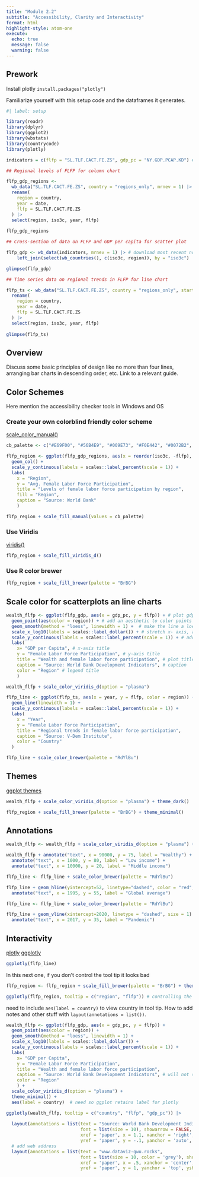 ```yaml
---
title: "Module 2.2"
subtitle: "Accessibility, Clarity and Interactivity"
format: html
highlight-style: atom-one
execute:
  echo: true
  message: false
  warning: false
---
```


## Prework

Install plotly `install.packages("plotly")`

Familiarize yourself with this setup code and the dataframes it generates. 

```r
#| label: setup

library(readr)
library(dplyr)
library(ggplot2)
library(wbstats)
library(countrycode)
library(plotly)

indicators = c(flfp = "SL.TLF.CACT.FE.ZS", gdp_pc = "NY.GDP.PCAP.KD") # define indicators

## Regional levels of FLFP for column chart 

flfp_gdp_regions <- 
  wb_data("SL.TLF.CACT.FE.ZS", country = "regions_only", mrnev = 1) |> 
  rename(
    region = country,
    year = date,
    flfp = SL.TLF.CACT.FE.ZS
  ) |> 
  select(region, iso3c, year, flfp)
  
flfp_gdp_regions

## Cross-section of data on FLFP and GDP per capita for scatter plot

flfp_gdp <- wb_data(indicators, mrnev = 1) |> # download most recent non-missing value of indicators
    left_join(select(wb_countries(), c(iso3c, region)), by = "iso3c")  # add regions from countrycode()

glimpse(flfp_gdp)

## Time series data on regional trends in FLFP for line chart

flfp_ts <- wb_data("SL.TLF.CACT.FE.ZS", country = "regions_only", start_date = 1990, end_date = 2022) |> 
  rename(
    region = country,
    year = date,
    flfp = SL.TLF.CACT.FE.ZS
  ) |> 
  select(region, iso3c, year, flfp)
  
glimpse(flfp_ts)
```


## Overview

Discuss some basic principles of design like no more than four lines, arranging bar charts in descending order, etc. Link to a relevant guide. 


## Color Schemes

Here mention the accessibility checker tools in Windows and OS


### Create your own colorblind friendly color scheme

[](http://www.cookbook-r.com/Graphs/Colors_(ggplot2)/)
[scale_color_manual()](https://ggplot2.tidyverse.org/reference/scale_manual.html)


```r
cb_palette <- c("#E69F00", "#56B4E9", "#009E73", "#F0E442", "#0072B2", "#D55E00", "#CC79A7")

flfp_region <- ggplot(flfp_gdp_regions, aes(x = reorder(iso3c, -flfp), y = flfp, fill = region)) +
  geom_col() + 
  scale_y_continuous(labels = scales::label_percent(scale = 1)) +
  labs(
    x = "Region", 
    y = "Avg. Female Labor Force Participation", 
    title = "Levels of female labor force participation by region", 
    fill = "Region",
    caption = "Source: World Bank"
    ) 

flfp_region + scale_fill_manual(values = cb_palette)
```


### Use Viridis

[viridis()](https://cran.r-project.org/web/packages/viridis/vignettes/intro-to-viridis.html)


```r
flfp_region + scale_fill_viridis_d()
```


### Use R color brewer

[](https://ggplot2.tidyverse.org/reference/scale_brewer.html)
[](https://colorbrewer2.org/)


```r
flfp_region + scale_fill_brewer(palette = "BrBG")
```


## Scale color for scatterplots an line charts

```r
  
wealth_flfp <- ggplot(flfp_gdp, aes(x = gdp_pc, y = flfp)) + # plot gdp_pc vs flfp, store in wealth_flfp 
  geom_point(aes(color = region)) + # add an aesthetic to color points by region
  geom_smooth(method = "loess", linewidth = 1) +  # make the line a loess curve
  scale_x_log10(labels = scales::label_dollar()) + # stretch x- axis, add '$' format
  scale_y_continuous(labels = scales::label_percent(scale = 1)) + # add % label to y-axis
  labs(
    x= "GDP per Capita", # x-axis title
    y = "Female Labor Force Participation", # y-axis title
    title = "Wealth and female labor force participation", # plot title
    caption = "Source: World Bank Development Indicators", # caption
    color = "Region" # legend title
    )

wealth_flfp + scale_color_viridis_d(option = "plasma")
```



```r
flfp_line <- ggplot(flfp_ts, aes(x = year, y = flfp, color = region)) +
  geom_line(linewidth = 1) + 
  scale_y_continuous(labels = scales::label_percent(scale = 1)) +
  labs(
    x = "Year", 
    y = "Female Labor Force Participation", 
    title = "Regional trends in female labor force participation", 
    caption = "Source: V-Dem Institute", 
    color = "Country"
  )

flfp_line + scale_color_brewer(palette = "RdYlBu")
```

## Themes

[ggplot themes](https://ggplot2.tidyverse.org/reference/ggtheme.html)


```r
wealth_flfp + scale_color_viridis_d(option = "plasma") + theme_dark()
```

```r
flfp_region + scale_fill_brewer(palette = "BrBG") + theme_minimal()
```

## Annotations

```r
wealth_flfp <- wealth_flfp + scale_color_viridis_d(option = "plasma") + theme_minimal()

wealth_flfp + annotate("text", x = 90000, y = 75, label = "Wealthy") + 
  annotate("text", x = 1000, y = 80, label = "Low income") +
  annotate("text", x = 10000, y = 20, label = "Middle income")
```


```r
flfp_line <- flfp_line + scale_color_brewer(palette = "RdYlBu") 

flfp_line + geom_hline(yintercept=52, linetype="dashed", color = "red", size = 1) +
  annotate("text", x = 1995, y = 55, label = "Global average")
```


```r
flfp_line <- flfp_line + scale_color_brewer(palette = "RdYlBu") 

flfp_line + geom_vline(xintercept=2020, linetype = "dashed", size = 1) +
  annotate("text", x = 2017, y = 35, label = "Pandemic")
```


## Interactivity


[plotly](https://plotly.com/r/)
[ggplotly](https://plotly.com/ggplot2/)

```r
ggplotly(flfp_line)
```


In this next one, if you don't control the tool tip it looks bad

```r
flfp_region <- flfp_region + scale_fill_brewer(palette = "BrBG") + theme_minimal()

ggplotly(flfp_region, tooltip = c("region", "flfp")) # controlling the tooltip output
```

need to include `aes(label = country)` to view country in tool tip. How to add notes and other stuff with `layout(annotations = list())`. 

```r

wealth_flfp <- ggplot(flfp_gdp, aes(x = gdp_pc, y = flfp)) + 
  geom_point(aes(color = region)) + 
  geom_smooth(method = "loess", linewidth = 1) +  
  scale_x_log10(labels = scales::label_dollar()) + 
  scale_y_continuous(labels = scales::label_percent(scale = 1)) + 
  labs(
    x= "GDP per Capita", 
    y = "Female Labor Force Participation", 
    title = "Wealth and female labor force participation", 
    caption = "Source: World Bank Development Indicators", # will not show up!
    color = "Region" 
    ) + 
  scale_color_viridis_d(option = "plasma") +
  theme_minimal() +
  aes(label = country)  # need so ggplot retains label for plotly

ggplotly(wealth_flfp, tooltip = c("country", "flfp", "gdp_pc")) |> 
  
  layout(annotations = list(text = "Source: World Bank Development Indicators",  
                            font = list(size = 10), showarrow = FALSE,
                            xref = 'paper', x = 1.1, xanchor = 'right', xshift = 0,
                            yref = 'paper', y = -.1, yanchor = 'auto', yshift = 0)) |> 
  # add web address
  layout(annotations = list(text = "www.dataviz-gwu.rocks", 
                            font = list(size = 10, color = 'grey'), showarrow = FALSE,
                            xref = 'paper', x = .5, xanchor = 'center', xshift = 0,
                            yref = 'paper', y = 1, yanchor = 'top', yshift = 0))
```



